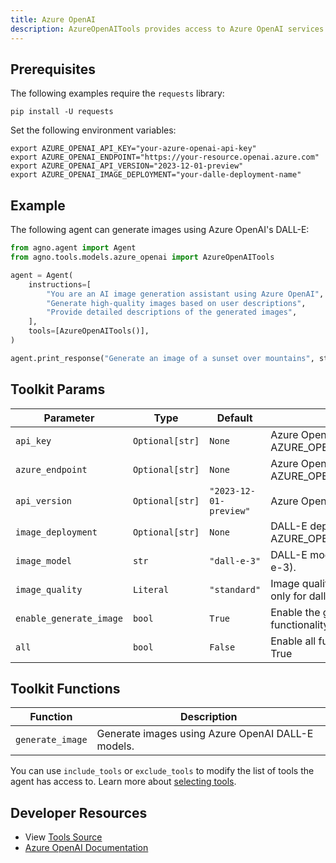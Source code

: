 ```yaml
---
title: Azure OpenAI
description: AzureOpenAITools provides access to Azure OpenAI services including DALL-E image generation.
---
```


## Prerequisites

The following examples require the `requests` library:

```shell
pip install -U requests
```

Set the following environment variables:
```shell
export AZURE_OPENAI_API_KEY="your-azure-openai-api-key"
export AZURE_OPENAI_ENDPOINT="https://your-resource.openai.azure.com"
export AZURE_OPENAI_API_VERSION="2023-12-01-preview"
export AZURE_OPENAI_IMAGE_DEPLOYMENT="your-dalle-deployment-name"
```

## Example

The following agent can generate images using Azure OpenAI's DALL-E:

```python
from agno.agent import Agent
from agno.tools.models.azure_openai import AzureOpenAITools

agent = Agent(
    instructions=[
        "You are an AI image generation assistant using Azure OpenAI",
        "Generate high-quality images based on user descriptions",
        "Provide detailed descriptions of the generated images",
    ],
    tools=[AzureOpenAITools()],
)

agent.print_response("Generate an image of a sunset over mountains", stream=True)
```

## Toolkit Params

| Parameter          | Type                | Default              | Description                                                    |
| ------------------ | ------------------- | -------------------- | -------------------------------------------------------------- |
| `api_key`          | `Optional[str]`     | `None`               | Azure OpenAI API key. Uses AZURE_OPENAI_API_KEY if not set.  |
| `azure_endpoint`   | `Optional[str]`     | `None`               | Azure OpenAI endpoint. Uses AZURE_OPENAI_ENDPOINT if not set.|
| `api_version`      | `Optional[str]`     | `"2023-12-01-preview"`| Azure OpenAI API version.                                    |
| `image_deployment` | `Optional[str]`     | `None`               | DALL-E deployment name. Uses AZURE_OPENAI_IMAGE_DEPLOYMENT.  |
| `image_model`      | `str`               | `"dall-e-3"`         | DALL-E model to use (dall-e-2, dall-e-3).                   |
| `image_quality`    | `Literal`           | `"standard"`         | Image quality: "standard" or "hd" (hd only for dall-e-3).   |
| `enable_generate_image` | `bool` | `True` | Enable the generate image functionality |
| `all`     | `bool` | `False` | Enable all functionality when set to True |

## Toolkit Functions

| Function         | Description                                                      |
| ---------------- | ---------------------------------------------------------------- |
| `generate_image` | Generate images using Azure OpenAI DALL-E models.               |

You can use `include_tools` or `exclude_tools` to modify the list of tools the agent has access to. Learn more about [selecting tools](/docs/documentation/tools/selecting-tools).

## Developer Resources

- View [Tools Source](https://github.com/agno-agi/agno/blob/main/libs/agno/agno/tools/models/azure_openai.py)
- [Azure OpenAI Documentation](https://docs.microsoft.com/en-us/azure/cognitive-services/openai/)
